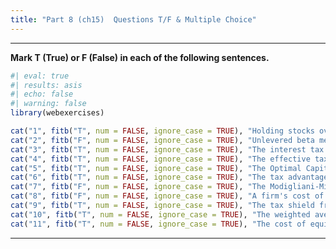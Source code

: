 ```yaml
---
title: "Part 8 (ch15)  Questions T/F & Multiple Choice"
---
```


___


**Mark T (True) or F (False) in each of the following sentences.**

::: {.webex-check .webex-box}

```r
#| eval: true
#| results: asis
#| echo: false
#| warning: false
library(webexercises)

cat("1", fitb("T", num = FALSE, ignore_case = TRUE), "Holding stocks over bonds can provide a tax advantage due to the deferral of capital gains taxes until the asset is sold, which effectively lowers the capital gains tax rate.",  "\n\n")
cat("2", fitb("F", num = FALSE, ignore_case = TRUE), "Unlevered beta measures the risk of a company's stock against that of the broader market, including the impact of a company's capital structure and leverage, while levered beta measures the market risk of a company without the impact of debt.",  "\n\n")
cat("3", fitb("T", num = FALSE, ignore_case = TRUE), "The interest tax shield with permanent debt implies that a company with a permanent level of debt will receive a consistent tax benefit due to the deductibility of interest expenses.",  "\n\n")
cat("4", fitb("T", num = FALSE, ignore_case = TRUE), "The effective tax advantage of debt can be calculated by multiplying the firm's interest expense by the corporate tax rate.",  "\n\n")
cat("5", fitb("T", num = FALSE, ignore_case = TRUE), "The Optimal Capital Structure with Taxes refers to the best mix of debt and equity financing that maximizes a company's market value while minimizing its cost of capital, taking into account the tax benefits of debt financing.",  "\n\n")
cat("6", fitb("T", num = FALSE, ignore_case = TRUE), "The tax advantage of debt arises from the fact that interest payments are reducing the overall tax burden on the firm.",  "\n\n")
cat("7", fitb("F", num = FALSE, ignore_case = TRUE), "The Modigliani-Miller theorem with taxes states that the value of a levered firm is equal to the value of an unlevered firm plus the present value of the tax shield from debt",  "\n\n")
cat("8", fitb("F", num = FALSE, ignore_case = TRUE), "A firm's cost of debt typically decreases as its credit rating improves, reflecting the reduced risk of default associated with higher credit ratings.",  "\n\n")
cat("9", fitb("T", num = FALSE, ignore_case = TRUE), "The tax shield from debt is equivalent to the amount of debt multiplied by the corporate tax rate.",  "\n\n")
cat("10", fitb("T", num = FALSE, ignore_case = TRUE), "The weighted average cost of capital (WACC) decreases as the proportion of debt in a firm's capital structure increases due to the tax shield provided by debt financing.",  "\n\n")
cat("11", fitb("T", num = FALSE, ignore_case = TRUE), "The cost of equity typically increases as a firm's leverage ratio increases due to the higher risk perceived by equity investors.",  "\n\n")
```

:::

                


                
                


___

<script src="https://giscus.app/client.js"
        data-repo="henriquecastror/EF_permanent"
        data-repo-id="R_kgDOLMIejg"
        data-category="General"
        data-category-id="DIC_kwDOLMIejs4Cc1yS"
        data-mapping="number"
        data-term="14"
        data-reactions-enabled="1"
        data-emit-metadata="0"
        data-input-position="bottom"
        data-theme="light"
        data-lang="en"
        crossorigin="anonymous"
        async>
</script>

